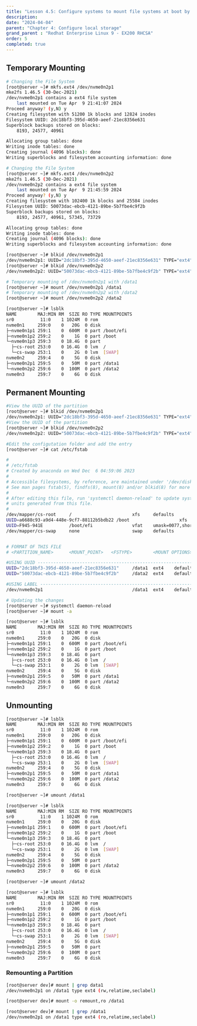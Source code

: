 ```yaml
---
title: "Lesson 4.5: Configure systems to mount file systems at boot by universally unique ID (UUID) or label"
description:
date: "2024-04-04"
parent: "Chapter 4: Configure local storage"
grand_parent : "Redhat Enterprise Linux 9 - EX200 RHCSA"
order: 5
completed: true
---
```

## Temporary Mounting
```bash /ext4/
# Changing the File System 
[root@server ~]# mkfs.ext4 /dev/nvme0n2p1 
mke2fs 1.46.5 (30-Dec-2021)
/dev/nvme0n2p1 contains a ext4 file system
	last mounted on Tue Apr  9 21:41:07 2024
Proceed anyway? (y,N) y
Creating filesystem with 51200 1k blocks and 12824 inodes
Filesystem UUID: 2dc18bf3-395d-4650-aeef-21ec8356e631
Superblock backups stored on blocks: 
	8193, 24577, 40961

Allocating group tables: done                            
Writing inode tables: done                            
Creating journal (4096 blocks): done
Writing superblocks and filesystem accounting information: done

# Changing the File System 
[root@server ~]# mkfs.ext4 /dev/nvme0n2p2
mke2fs 1.46.5 (30-Dec-2021)
/dev/nvme0n2p2 contains a ext4 file system
	last mounted on Tue Apr  9 21:45:59 2024
Proceed anyway? (y,N) y
Creating filesystem with 102400 1k blocks and 25584 inodes
Filesystem UUID: 50073dac-ebcb-4121-89be-5b7fbe4c9f2b
Superblock backups stored on blocks: 
	8193, 24577, 40961, 57345, 73729

Allocating group tables: done                            
Writing inode tables: done                            
Creating journal (4096 blocks): done
Writing superblocks and filesystem accounting information: done 

[root@server ~]# blkid /dev/nvme0n2p1 
/dev/nvme0n2p1: UUID="2dc18bf3-395d-4650-aeef-21ec8356e631" TYPE="ext4" PARTLABEL="Linux filesystem" PARTUUID="a6369c3e-805f-4558-b7e4-a7e780b6ef8f"
[root@server ~]# blkid /dev/nvme0n2p2 
/dev/nvme0n2p2: UUID="50073dac-ebcb-4121-89be-5b7fbe4c9f2b" TYPE="ext4" PARTLABEL="Linux filesystem" PARTUUID="c6f6a57b-055f-451e-ad6a-7d48c9f8aa7d"

```

```bash {16,17}
# Temporary mounting of /dev/nvme0n2p1 with /data1 
[root@server ~]# mount /dev/nvme0n2p1 /data1 
# Temporary mounting of /dev/nvme0n2p2 with /data2
[root@server ~]# mount /dev/nvme0n2p2 /data2

[root@server ~]# lsblk 
NAME        MAJ:MIN RM  SIZE RO TYPE MOUNTPOINTS
sr0          11:0    1 1024M  0 rom  
nvme0n1     259:0    0   20G  0 disk 
├─nvme0n1p1 259:1    0  600M  0 part /boot/efi
├─nvme0n1p2 259:2    0    1G  0 part /boot
└─nvme0n1p3 259:3    0 18.4G  0 part 
  ├─cs-root 253:0    0 16.4G  0 lvm  /
  └─cs-swap 253:1    0    2G  0 lvm  [SWAP]
nvme0n2     259:4    0    5G  0 disk 
├─nvme0n2p1 259:5    0   50M  0 part /data1
└─nvme0n2p2 259:6    0  100M  0 part /data2
nvme0n3     259:7    0    6G  0 disk 
```

## Permanent Mounting

```bash {30,31,45,46}
#View the UUID of the partition
[root@server ~]# blkid /dev/nvme0n2p1 
/dev/nvme0n2p1: UUID="2dc18bf3-395d-4650-aeef-21ec8356e631" TYPE="ext4" PARTLABEL="Linux filesystem" PARTUUID="a6369c3e-805f-4558-b7e4-a7e780b6ef8f"
#View the UUID of the partition
[root@server ~]# blkid /dev/nvme0n2p2 
/dev/nvme0n2p2: UUID="50073dac-ebcb-4121-89be-5b7fbe4c9f2b" TYPE="ext4" PARTLABEL="Linux filesystem" PARTUUID="c6f6a57b-055f-451e-ad6a-7d48c9f8aa7d"

#Edit the configutation folder and add the entry 
[root@server ~]# cat /etc/fstab 

#
# /etc/fstab
# Created by anaconda on Wed Dec  6 04:59:06 2023
#
# Accessible filesystems, by reference, are maintained under '/dev/disk/'.
# See man pages fstab(5), findfs(8), mount(8) and/or blkid(8) for more info.
#
# After editing this file, run 'systemctl daemon-reload' to update systemd
# units generated from this file.
#
/dev/mapper/cs-root     /                       xfs     defaults        0 0
UUID=a6688c93-a9d4-448e-9cf7-88112b5bdb22 /boot                   xfs     defaults        0 0
UUID=F945-941E          /boot/efi               vfat    umask=0077,shortname=winnt 0 2
/dev/mapper/cs-swap     none                    swap    defaults        0 0


# FORMAT OF THIS FILE
# <PARTITION_NAME>      <MOUNT_POINT>   <FSTYPE>        <MOUNT OPTIONS>         0       0

#USING UUID -----------------------------------------------------------------------------
UUID="2dc18bf3-395d-4650-aeef-21ec8356e631"     /data1  ext4    defaults        0       0
UUID="50073dac-ebcb-4121-89be-5b7fbe4c9f2b"     /data2  ext4    defaults        0       0

#USING LABEL ----------------------------------------------------------------------------
/dev/nvme0n2p1                                  /data1  ext4    defaults        0       0

# Updating the changes
[root@server ~]# systemctl daemon-reload 
[root@server ~]# mount -a

[root@server ~]# lsblk 
NAME        MAJ:MIN RM  SIZE RO TYPE MOUNTPOINTS
sr0          11:0    1 1024M  0 rom  
nvme0n1     259:0    0   20G  0 disk 
├─nvme0n1p1 259:1    0  600M  0 part /boot/efi
├─nvme0n1p2 259:2    0    1G  0 part /boot
└─nvme0n1p3 259:3    0 18.4G  0 part 
  ├─cs-root 253:0    0 16.4G  0 lvm  /
  └─cs-swap 253:1    0    2G  0 lvm  [SWAP]
nvme0n2     259:4    0    5G  0 disk 
├─nvme0n2p1 259:5    0   50M  0 part /data1
└─nvme0n2p2 259:6    0  100M  0 part /data2
nvme0n3     259:7    0    6G  0 disk 

```

## Unmounting 
```bash     {11,12 ,27,28, 43,44} /umount/
[root@server ~]# lsblk 
NAME        MAJ:MIN RM  SIZE RO TYPE MOUNTPOINTS
sr0          11:0    1 1024M  0 rom  
nvme0n1     259:0    0   20G  0 disk 
├─nvme0n1p1 259:1    0  600M  0 part /boot/efi
├─nvme0n1p2 259:2    0    1G  0 part /boot
└─nvme0n1p3 259:3    0 18.4G  0 part 
  ├─cs-root 253:0    0 16.4G  0 lvm  /
  └─cs-swap 253:1    0    2G  0 lvm  [SWAP]
nvme0n2     259:4    0    5G  0 disk 
├─nvme0n2p1 259:5    0   50M  0 part /data1
└─nvme0n2p2 259:6    0  100M  0 part /data2
nvme0n3     259:7    0    6G  0 disk 

[root@server ~]# umount /data1 

[root@server ~]# lsblk 
NAME        MAJ:MIN RM  SIZE RO TYPE MOUNTPOINTS
sr0          11:0    1 1024M  0 rom  
nvme0n1     259:0    0   20G  0 disk 
├─nvme0n1p1 259:1    0  600M  0 part /boot/efi
├─nvme0n1p2 259:2    0    1G  0 part /boot
└─nvme0n1p3 259:3    0 18.4G  0 part 
  ├─cs-root 253:0    0 16.4G  0 lvm  /
  └─cs-swap 253:1    0    2G  0 lvm  [SWAP]
nvme0n2     259:4    0    5G  0 disk 
├─nvme0n2p1 259:5    0   50M  0 part 
└─nvme0n2p2 259:6    0  100M  0 part /data2
nvme0n3     259:7    0    6G  0 disk 

[root@server ~]# umount /data2

[root@server ~]# lsblk 
NAME        MAJ:MIN RM  SIZE RO TYPE MOUNTPOINTS
sr0          11:0    1 1024M  0 rom  
nvme0n1     259:0    0   20G  0 disk 
├─nvme0n1p1 259:1    0  600M  0 part /boot/efi
├─nvme0n1p2 259:2    0    1G  0 part /boot
└─nvme0n1p3 259:3    0 18.4G  0 part 
  ├─cs-root 253:0    0 16.4G  0 lvm  /
  └─cs-swap 253:1    0    2G  0 lvm  [SWAP]
nvme0n2     259:4    0    5G  0 disk 
├─nvme0n2p1 259:5    0   50M  0 part 
└─nvme0n2p2 259:6    0  100M  0 part 
nvme0n3     259:7    0    6G  0 disk 
```

### Remounting a Partition 
```bash  {4}
[root@server dev]# mount | grep data1 
/dev/nvme0n2p1 on /data1 type ext4 (rw,relatime,seclabel)

[root@server dev]# mount -o remount,ro /data1 

[root@server dev]# mount | grep /data1 
/dev/nvme0n2p1 on /data1 type ext4 (ro,relatime,seclabel)
```